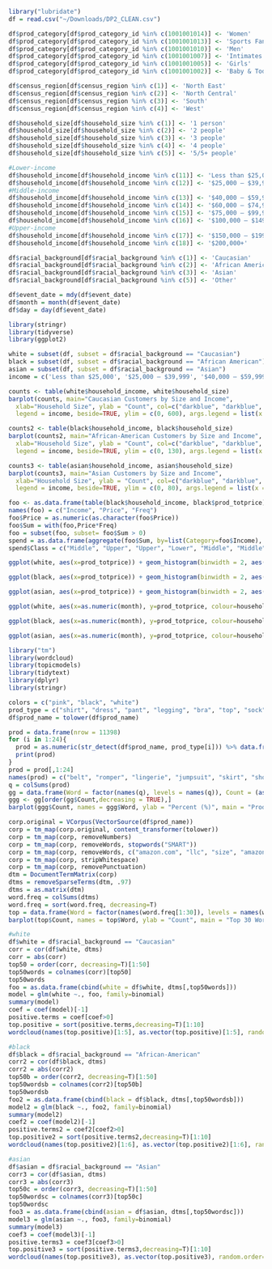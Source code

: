 
```r
library("lubridate")
df = read.csv("~/Downloads/DP2_CLEAN.csv")

df$prod_category[df$prod_category_id %in% c(1001001014)] <- 'Women'
df$prod_category[df$prod_category_id %in% c(1001001013)] <- 'Sports Fan Apparel'
df$prod_category[df$prod_category_id %in% c(1001001010)] <- 'Men'
df$prod_category[df$prod_category_id %in% c(1001001007)] <- 'Intimates & Sleepwear'
df$prod_category[df$prod_category_id %in% c(1001001005)] <- 'Girls'
df$prod_category[df$prod_category_id %in% c(1001001002)] <- 'Baby & Toddler'

df$census_region[df$census_region %in% c(1)] <- 'North East'
df$census_region[df$census_region %in% c(2)] <- 'North Central'
df$census_region[df$census_region %in% c(3)] <- 'South'
df$census_region[df$census_region %in% c(4)] <- 'West'

df$household_size[df$household_size %in% c(1)] <- '1 person'
df$household_size[df$household_size %in% c(2)] <- '2 people'
df$household_size[df$household_size %in% c(3)] <- '3 people'
df$household_size[df$household_size %in% c(4)] <- '4 people'
df$household_size[df$household_size %in% c(5)] <- '5/5+ people'

#Lower-income 
df$household_income[df$household_income %in% c(11)] <- 'Less than $25,000'
df$household_income[df$household_income %in% c(12)] <- '$25,000 – $39,999'
#Middle-income
df$household_income[df$household_income %in% c(13)] <- '$40,000 – $59,999'
df$household_income[df$household_income %in% c(14)] <- '$60,000 – $74,999'
df$household_income[df$household_income %in% c(15)] <- '$75,000 – $99,999'
df$household_income[df$household_income %in% c(16)] <- '$100,000 – $149,999'
#Upper-income
df$household_income[df$household_income %in% c(17)] <- '$150,000 – $199,999'
df$household_income[df$household_income %in% c(18)] <- '$200,000+'

df$racial_background[df$racial_background %in% c(1)] <- 'Caucasian'
df$racial_background[df$racial_background %in% c(2)] <- 'African American'
df$racial_background[df$racial_background %in% c(3)] <- 'Asian'
df$racial_background[df$racial_background %in% c(5)] <- 'Other'

df$event_date = mdy(df$event_date)
df$month = month(df$event_date)
df$day = day(df$event_date)
```

```r
library(stringr)
library(tidyverse)
library(ggplot2)

white = subset(df, subset = df$racial_background == "Caucasian")
black = subset(df, subset = df$racial_background == "African American")
asian = subset(df, subset = df$racial_background == "Asian")
income = c('Less than $25,000', '$25,000 – $39,999', '$40,000 – $59,999', '$60,000 – $74,999', '$75,000 – $99,999', '$100,000 – $149,999', '$150,000 – $199,999', '$200,000+')

counts <- table(white$household_income, white$household_size)
barplot(counts, main="Caucasian Customers by Size and Income",
  xlab="Household Size", ylab = "Count", col=c("darkblue", "darkblue", "red","red", "red", "red", "darkgreen", "darkgreen"),
  legend = income, beside=TRUE, ylim = c(0, 600), args.legend = list(x ='topright', ncol = 2, cex = 0.75))

counts2 <- table(black$household_income, black$household_size)
barplot(counts2, main="African-American Customers by Size and Income",
  xlab="Household Size", ylab = "Count", col=c("darkblue", "darkblue", "red","red", "red", "red", "darkgreen", "darkgreen"),
  legend = income, beside=TRUE, ylim = c(0, 130), args.legend = list(x ='topright', ncol = 2, cex = 0.75))

counts3 <- table(asian$household_income, asian$household_size)
barplot(counts3, main="Asian Customers by Size and Income",
  xlab="Household Size", ylab = "Count", col=c("darkblue", "darkblue", "red","red", "red", "red", "darkgreen", "darkgreen"),
  legend = income, beside=TRUE, ylim = c(0, 80), args.legend = list(x ='topright', ncol = 2, cex = 0.75))
```

```r
foo <- as.data.frame(table(black$household_income, black$prod_totprice))
names(foo) = c("Income", "Price", "Freq")
foo$Price = as.numeric(as.character(foo$Price))
foo$Sum = with(foo,Price*Freq)
foo = subset(foo, subset= foo$Sum > 0)
spend = as.data.frame(aggregate(foo$Sum, by=list(Category=foo$Income), FUN=sum))
spend$Class = c("Middle", "Upper", "Upper", "Lower", "Middle", "Middle", "Middle", "Lower")

ggplot(white, aes(x=prod_totprice)) + geom_histogram(binwidth = 2, aes(fill = ..count..)) + ggtitle("Distribution of Product Prices for White Customers") + xlab("Price Points") + ylab("Count") + scale_x_continuous(lim = c(0,100), breaks = seq(0,100,5))

ggplot(black, aes(x=prod_totprice)) + geom_histogram(binwidth = 2, aes(fill = ..count..)) + ggtitle("Distribution of Product Prices for African-American Customers") + xlab("Price Points") + ylab("Count") + scale_x_continuous(lim = c(0,100), breaks = seq(0,100,5))

ggplot(asian, aes(x=prod_totprice)) + geom_histogram(binwidth = 2, aes(fill = ..count..)) + ggtitle("Distribution of Product Prices for Asian Customers") + xlab("Price Points") + ylab("Count") + scale_x_continuous(lim = c(0,100), breaks = seq(0,100,5))

ggplot(white, aes(x=as.numeric(month), y=prod_totprice, colour=household_income, fill=household_income)) + geom_area() + scale_x_continuous(lim = c(1,12), breaks = seq(0,12,1)) + ggtitle("Caucasian Customers: Total Spend per Month") + xlab("Month") + ylab("Price Total") + scale_y_continuous(lim = c(0,40000), breaks = seq(0,40000,5000))

ggplot(black, aes(x=as.numeric(month), y=prod_totprice, colour=household_income, fill=household_income)) + geom_area() + scale_x_continuous(lim = c(1,12), breaks = seq(0,12,1)) + ggtitle("African-American Customers: Total Spend per Month") + xlab("Month") + ylab("Price Total") + scale_y_continuous(lim = c(0,5000), breaks = seq(0,5000,1000))

ggplot(asian, aes(x=as.numeric(month), y=prod_totprice, colour=household_income, fill=household_income)) + geom_area() + scale_x_continuous(lim = c(1,12), breaks = seq(0,12,1)) + ggtitle("Asian Customers: Total Spend per Month") + xlab("Month") + ylab("Price Total") + scale_y_continuous(lim = c(0,3500), breaks = seq(0,3500,1000))
```


```r
library("tm")
library(wordcloud)
library(topicmodels)
library(tidytext)
library(dplyr)
library(stringr)

colors = c("pink", "black", "white")
prod_type = c("shirt", "dress", "pant", "legging", "bra", "top", "sock", "hoodie", "sweatshirt", "sweater", "vest", "underwear", "tank", "crewneck", "hat", "beanie", "scarf", "jacket", "short", "skirt", "jumpsuit", "lingerie", "romper", "belt")
df$prod_name = tolower(df$prod_name)

prod = data.frame(nrow = 11398)
for (i in 1:24){
  prod = as.numeric(str_detect(df$prod_name, prod_type[i])) %>% data.frame(prod)
  print(prod)
}
prod = prod[,1:24]
names(prod) = c("belt", "romper", "lingerie", "jumpsuit", "skirt", "short", "jacket", "scarf", "beanie", "hat", "crewneck", "tank", "underwear", "vest", "sweater", "sweatshirt", "hoodie", "sock", "top", "bra", "legging", "pant", "dress", "shirt")
q = colSums(prod)
gg = data.frame(Word = factor(names(q), levels = names(q)), Count = (as.vector(q) / 11398) * 100)
ggg <- gg[order(gg$Count,decreasing = TRUE),]
barplot(ggg$Count, names = ggg$Word, ylab = "Percent (%)", main = "Product Type by % of Total Products", las = 2, ylim=c(0,25), col = rainbow(24))

corp.original = VCorpus(VectorSource(df$prod_name))
corp = tm_map(corp.original, content_transformer(tolower)) 
corp = tm_map(corp, removeNumbers)
corp = tm_map(corp, removeWords, stopwords("SMART"))
corp = tm_map(corp, removeWords, c("amazon.com", "llc", "size", "amazon"))
corp = tm_map(corp, stripWhitespace)
corp = tm_map(corp, removePunctuation) 
dtm = DocumentTermMatrix(corp)
dtms = removeSparseTerms(dtm, .97)
dtms = as.matrix(dtm)
word.freq = colSums(dtms)
word.freq = sort(word.freq, decreasing=T)
top = data.frame(Word = factor(names(word.freq[1:30]), levels = names(word.freq[1:30])), Count = as.vector(word.freq[1:30]))
barplot(top$Count, names = top$Word, ylab = "Count", main = "Top 30 Words According to Product Name", las = 2, col = rainbow(30))


```

```r
#white
df$white = df$racial_background == "Caucasian"
corr = cor(df$white, dtms)
corr = abs(corr)
top50 = order(corr, decreasing=T)[1:50]
top50words = colnames(corr)[top50]
top50words
foo = as.data.frame(cbind(white = df$white, dtms[,top50words]))
model = glm(white ~., foo, family=binomial)
summary(model)
coef = coef(model)[-1]
positive.terms = coef[coef>0]
top.positive = sort(positive.terms,decreasing=T)[1:10]
wordcloud(names(top.positive)[1:5], as.vector(top.positive)[1:5], random.order=FALSE, rot.per=0.35, use.r.layout=FALSE, colors= brewer.pal(8, "Dark2"))

#black
df$black = df$racial_background == "African-American"
corr2 = cor(df$black, dtms)
corr2 = abs(corr2)
top50b = order(corr2, decreasing=T)[1:50]
top50wordsb = colnames(corr2)[top50b]
top50wordsb
foo2 = as.data.frame(cbind(black = df$black, dtms[,top50wordsb]))
model2 = glm(black ~., foo2, family=binomial)
summary(model2)
coef2 = coef(model2)[-1]
positive.terms2 = coef2[coef2>0]
top.positive2 = sort(positive.terms2,decreasing=T)[1:10]
wordcloud(names(top.positive2)[1:6], as.vector(top.positive2)[1:6], random.order=FALSE, rot.per=0.35, use.r.layout=FALSE, colors= brewer.pal(8, "Dark2"))

#asian
df$asian = df$racial_background == "Asian"
corr3 = cor(df$asian, dtms)
corr3 = abs(corr3)
top50c = order(corr3, decreasing=T)[1:50]
top50wordsc = colnames(corr3)[top50c]
top50wordsc
foo3 = as.data.frame(cbind(asian = df$asian, dtms[,top50wordsc]))
model3 = glm(asian ~., foo3, family=binomial)
summary(model3)
coef3 = coef(model3)[-1]
positive.terms3 = coef3[coef3>0]
top.positive3 = sort(positive.terms3,decreasing=T)[1:10]
wordcloud(names(top.positive3), as.vector(top.positive3), random.order=FALSE, rot.per=0.35, use.r.layout=FALSE, colors= brewer.pal(8, "Dark2"))
```

